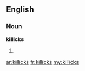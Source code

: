 ==English==

===Noun===
'''killicks'''

# {{plural of|[[killick]]}}

[[ar:killicks]]
[[fr:killicks]]
[[my:killicks]]